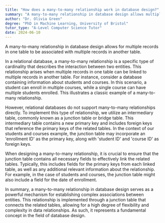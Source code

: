 ```yaml
---
title: "How does a many-to-many relationship work in database design?"
summary: "A many-to-many relationship in database design allows multiple records in one table to be associated with multiple records in another table."
author: "Dr. Olivia Green"
degree: "PhD in Machine Learning, University of Bristol"
tutor_type: "A-Level Computer Science Tutor"
date: 2024-06-10
---
```


A many-to-many relationship in database design allows for multiple records in one table to be associated with multiple records in another table.

In a relational database, a many-to-many relationship is a specific type of cardinality that describes the interaction between two entities. This relationship arises when multiple records in one table can be linked to multiple records in another table. For instance, consider a database containing information about students and courses. In this scenario, a student can enroll in multiple courses, while a single course can have multiple students enrolled. This illustrates a classic example of a many-to-many relationship.

However, relational databases do not support many-to-many relationships directly. To implement this type of relationship, we utilize an intermediary table, commonly known as a junction table or bridge table. This intermediary table contains a new primary key and includes foreign keys that reference the primary keys of the related tables. In the context of our students and courses example, the junction table may incorporate an 'enrollment ID' as the primary key, along with 'student ID' and 'course ID' as foreign keys.

When designing a many-to-many relationship, it is crucial to ensure that the junction table contains all necessary fields to effectively link the related tables. Typically, this includes fields for the primary keys from each linked table, as well as any additional relevant information about the relationship. For example, in the case of students and courses, the junction table might also include a field for the date of enrollment.

In summary, a many-to-many relationship in database design serves as a powerful mechanism for establishing complex associations between entities. This relationship is implemented through a junction table that connects the related tables, allowing for a high degree of flexibility and complexity in data relationships. As such, it represents a fundamental concept in the field of database design.
    